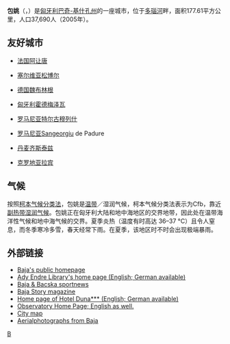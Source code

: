'''包姚'''（{{lang-hu|Baja}}，{{IPA-hu|ˈbɒjɒ}}）是[[匈牙利|匈牙利]][[巴奇-基什孔州|巴奇-基什孔州]]的一座城市，位于[[多瑙河|多瑙河]]畔，面积177.61平方公里，人口37,690人（2005年）。

==友好城市==
*{{flagicon|France}}[[法国|法国]][[阿让唐|阿让唐]]
*{{flagicon|Serbia}}[[塞尔维亚|塞尔维亚]][[松博尔|松博尔]]
*{{flagicon|Germany}}[[德国|德国]][[魏布林根|魏布林根]]
*{{flagicon|Hungary}}[[匈牙利|匈牙利]][[霍德梅泽瓦|霍德梅泽瓦]]
*{{flagicon|Romania}}[[罗马尼亚|罗马尼亚]][[特尔古穆列什|特尔古穆列什]]
*{{flagicon|Romania}}[[罗马尼亚|罗马尼亚]]Sangeorgiu de Padure
*{{flagicon|Denmark}}[[丹麦|丹麦]][[齐斯泰兹|齐斯泰兹]]
*{{flagicon|Croatia}}[[克罗地亚|克罗地亚]][[拉宾_(克罗地亚)|拉宾]]

== 气候 ==

按照[[柯本气候分类法|柯本气候分类法]]，包姚是[[温带|温带]]／湿润气候，柯本气候分类法表示为Cfb，靠近[[副热带湿润气候|副热带湿润气候]]。包姚正在匈牙利大陆和地中海地区的交界地带，因此处在温带海洋性气候和地中海气候的交界。夏季炎热（温度有时高达 36–37 °C）且令人窒息，而冬季寒冷多雪，春天经常下雨。在夏季，该地区时不时会出现极端暴雨。
{{Weather box|location=包姚（1991–2020正常值，1980至今极端数据）|Sep record high C=37.2|Sep record low C=-0.1|Aug record low C=5.5|Jul record low C=4.7|Jun record low C=1.6|May record low C=-1.8|Apr record low C=-7.7|Mar record low C=-22.5|Feb record low C=-26.1|Jan record low C=-26.6|Dec record high C=20.1|Nov record high C=27.2|Oct record high C=29.1|Aug record high C=40.4|Nov record low C=-22.8|Jul record high C=46.4|Jun record high C=39.6|May record high C=36.0|Apr record high C=35.0|Mar record high C=25.5|Feb record high C=21.1|Jan record high C=18.0|year avg record low C=-17.2|Dec avg record low C=-12.8|Nov avg record low C=-5.9|Oct avg record low C=-2.9|Sep avg record low C=3.3|Oct record low C=-9.1|Dec record low C=-24.5|Jul avg record low C=8.6|Jan precipitation days=7.3|year precipitation days=97.7|Dec precipitation days=9.2|Nov precipitation days=8.9|Oct precipitation days=7.4|Sep precipitation days=7.8|Aug precipitation days=7.2|Jul precipitation days=7.7|Jun precipitation days=8.9|May precipitation days=10.5|Apr precipitation days=7.8|Mar precipitation days=6.8|Feb precipitation days=8.2|unit precipitation days=1.0 mm|precipitation colour=green|year precipitation mm=701.5|Dec precipitation mm=48.9|Nov precipitation mm=47.3|Oct precipitation mm=60.9|Sep precipitation mm=79.6|Aug precipitation mm=62.7|Jul precipitation mm=78.1|Jun precipitation mm=70.4|May precipitation mm=67.3|Apr precipitation mm=37.2|Mar precipitation mm=34.4|Feb precipitation mm=39.7|Jan precipitation mm=75.1|Aug avg record low C=8.0|Jun avg record low C=6.8|collapsed=Y|year high C=17.0|Dec mean C=1.0|Nov mean C=6.4|Oct mean C=11.9|Sep mean C=16.9|Aug mean C=21.7|Jul mean C=21.8|Jun mean C=20.0|May mean C=16.6|Apr mean C=11.7|Mar mean C=6.4|Feb mean C=2.0|Jan mean C=0.2|Dec high C=4.1|Jan low C=-3.1|Nov high C=10.5|Oct high C=17.8|Sep high C=23.5|Aug high C=29.0|Jul high C=28.8|Jun high C=26.8|May high C=23.3|Apr high C=18.5|Mar high C=12.1|Feb high C=6.5|Jan high C=3.7|metric first=Y|single line=Y|year mean C=11.4|Feb low C=-2.4|May avg record low C=2.6|May avg record high C=30.7|Apr avg record low C=-2.4|Mar avg record low C=-7.6|Feb avg record low C=-12.2|Jan avg record low C=-13.8|year avg record high C=37.1|Dec avg record high C=13.0|Nov avg record high C=20.0|Oct avg record high C=26.3|Sep avg record high C=31.0|Aug avg record high C=35.3|Jul avg record high C=35.9|Jun avg record high C=34.2|Apr avg record high C=26.8|Mar low C=0.9|Mar avg record high C=21.7|Feb avg record high C=15.3|Jan avg record high C=13.1|year low C=5.8

<!--

“1. Location »”里选本站

“2. Product »”里选“Monthly summarized data”

“3. Options »”第一选项“Year range：”里填1991-2020，再选“Max temp”或者“Min temp”的默认后，再将结果贴入表格

-->|Dec low C=-1.8|Nov low C=2.3|Oct low C=6.1|Sep low C=10.4|Aug low C=14.5|Jul low C=14.8|Jun low C=13.3|May low C=9.8|Apr low C=5.0|source 1=[https://www.infoclimat.fr/climatologie/normales-records/1991-2020/baja/valeurs/12960.html www.infoclimat.fr]}}

==外部链接==
* [http://www.baja.hu Baja's public homepage] {{Wayback|url=http://www.baja.hu/ |date=20201205225630 }}
* [http://www.c3.hu/~aevk/english.htm Ady Endre Library's home page (English; German available)] {{Wayback|url=http://www.c3.hu/~aevk/english.htm |date=20181215172901 }}
* [https://web.archive.org/web/20081005010736/http://www.bacskaisport.hu/ Baja & Bacska sportnews]
* [https://web.archive.org/web/20070704174205/http://story.bacskaisport.hu/ Baja Story magazine]
* [http://hotelduna.hu/index.php?aktualNyelv=english Home page of Hotel Duna*** (English; German available)] {{Wayback|url=http://hotelduna.hu/index.php?aktualNyelv=english |date=20191003231116 }}
* [http://www.bajaobs.hu Observatory Home Page; English as well.] {{Wayback|url=http://www.bajaobs.hu/ |date=20200727203844 }}
* [https://web.archive.org/web/20060914171143/http://www.terkepcentrum.hu/index.asp?go=map&mid=3&tid=3522 City map]
* [http://www.civertan.hu/legifoto/legifoto.php?page_level=38 Aerialphotographs from Baja] {{Wayback|url=http://www.civertan.hu/legifoto/legifoto.php?page_level=38 |date=20191207032102 }}

{{巴奇-基什孔州}}

[[Category:匈牙利城市|B]]